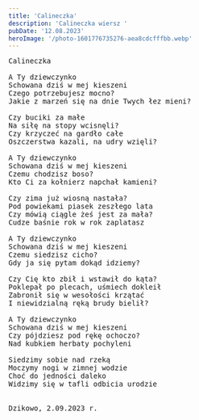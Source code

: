 ```yaml
---
title: 'Calineczka'
description: 'Calineczka wiersz '
pubDate: '12.08.2023'
heroImage: '/photo-1601776735276-aea8cdcfffbb.webp'
---
```

<pre>
Calineczka

A Ty dziewczynko           
Schowana dziś w mej kieszeni
Czego potrzebujesz mocno?
Jakie z marzeń się na dnie Twych łez mieni?

Czy buciki za małe 
Na siłę na stopy wcisnęli?
Czy krzyczeć na gardło całe
Oszczerstwa kazali, na udry wzięli?

A Ty dziewczynko 
Schowana dziś w mej kieszeni
Czemu chodzisz boso?
Kto Ci za kołnierz napchał kamieni?

Czy zima już wiosną nastała?
Pod powiekami piasek zeszłego lata
Czy mówią ciągle żeś jest za mała?
Cudze baśnie rok w rok zaplatasz

A Ty dziewczynko 
Schowana dziś w mej kieszeni
Czemu siedzisz cicho?
Gdy ja się pytam dokąd idziemy?

Czy Cię kto zbił i wstawił do kąta?
Poklepał po plecach, uśmiech dokleił
Zabronił się w wesołości krzątać
I niewidzialną ręką brudy bielił?

A Ty dziewczynko
Schowana dziś w mej kieszeni
Czy pójdziesz pod rękę ochoczo?
Nad kubkiem herbaty pochyleni

Siedzimy sobie nad rzeką
Moczymy nogi w zimnej wodzie
Choć do jedności daleko
Widzimy się w tafli odbicia urodzie


Dzikowo, 2.09.2023 r.

</pre>
